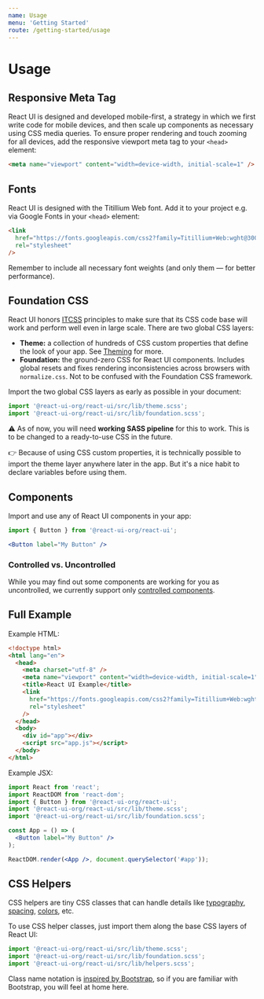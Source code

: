 ```yaml
---
name: Usage
menu: 'Getting Started'
route: /getting-started/usage
---
```


# Usage

## Responsive Meta Tag

React UI is designed and developed mobile-first, a strategy in which we first
write code for mobile devices, and then scale up components as necessary using
CSS media queries. To ensure proper rendering and touch zooming for all devices,
add the responsive viewport meta tag to your `<head>` element:

```html
<meta name="viewport" content="width=device-width, initial-scale=1" />
```

## Fonts

React UI is designed with the Titillium Web font. Add it to your project e.g. via
Google Fonts in your `<head>` element:

```html
<link
  href="https://fonts.googleapis.com/css2?family=Titillium+Web:wght@300;400;700&display=swap"
  rel="stylesheet"
/>
```

Remember to include all necessary font weights (and only them — for better
performance).

## Foundation CSS

React UI honors [ITCSS][itcss] principles to make sure that its CSS code base
will work and perform well even in large scale. There are two global CSS layers:

- **Theme:** a collection of hundreds of CSS custom properties that define the
  look of your app. See [Theming][theming] for more.
- **Foundation:** the ground-zero CSS for React UI components. Includes global
  resets and fixes rendering inconsistencies across browsers with
  `normalize.css`. Not to be confused with the Foundation CSS framework.

Import the two global CSS layers as early as possible in your document:

```js
import '@react-ui-org/react-ui/src/lib/theme.scss';
import '@react-ui-org/react-ui/src/lib/foundation.scss';
```

⚠️ As of now, you will need **working SASS pipeline** for this to work. This is
to be changed to a ready-to-use CSS in the future.

️👉️ Because of using CSS custom properties, it is technically possible to import
the theme layer anywhere later in the app. But it's a nice habit to declare
variables before using them.

## Components

Import and use any of React UI components in your app:

```jsx
import { Button } from '@react-ui-org/react-ui';

<Button label="My Button" />
```

### Controlled vs. Uncontrolled

While you may find out some components are working for you as uncontrolled, we
currently support only [controlled components][controlled-components].

## Full Example

Example HTML:

```html
<!doctype html>
<html lang="en">
  <head>
    <meta charset="utf-8" />
    <meta name="viewport" content="width=device-width, initial-scale=1" />
    <title>React UI Example</title>
    <link
      href="https://fonts.googleapis.com/css2?family=Titillium+Web:wght@300;400;700&display=swap"
      rel="stylesheet"
    />
  </head>
  <body>
    <div id="app"></div>
    <script src="app.js"></script>
  </body>
</html>
```

Example JSX:

```jsx
import React from 'react';
import ReactDOM from 'react-dom';
import { Button } from '@react-ui-org/react-ui';
import '@react-ui-org/react-ui/src/lib/theme.scss';
import '@react-ui-org/react-ui/src/lib/foundation.scss';

const App = () => (
  <Button label="My Button" />
);

ReactDOM.render(<App />, document.querySelector('#app'));
```

## CSS Helpers

CSS helpers are tiny CSS classes that can handle details like
[typography][typography], [spacing][spacing], [colors][colors], etc.

To use CSS helper classes, just import them along the base CSS layers of
React UI:

```js
import '@react-ui-org/react-ui/src/lib/theme.scss';
import '@react-ui-org/react-ui/src/lib/foundation.scss';
import '@react-ui-org/react-ui/src/lib/helpers.scss';
```

Class name notation is [inspired by Bootstrap][bootstrap-utilities], so if you
are familiar with Bootstrap, you will feel at home here.

[itcss]: https://www.xfive.co/blog/itcss-scalable-maintainable-css-architecture/
[theming]: /customize/theming/overview
[controlled-components]: https://reactjs.org/docs/forms.html#controlled-components
[typography]: /css-helpers/typography
[spacing]: /css-helpers/spacing
[colors]: /css-helpers/colors
[bootstrap-utilities]: https://getbootstrap.com/docs/5.1/utilities/
